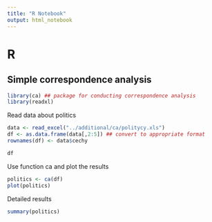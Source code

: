 ```yaml
---
title: "R Notebook"
output: html_notebook
---
```



# R

## Simple correspondence analysis 


```r
library(ca) ## package for conducting correspondence analysis
library(readxl)
```

Read data about politics

```r
data <- read_excel("../additional/ca/politycy.xls") 
df <- as.data.frame(data[,2:5]) ## convert to appropriate format
rownames(df) <- data$cechy

df
```

Use function ca and plot the results

```r
politics <- ca(df)
plot(politics)
```

Detailed results

```r
summary(politics)
```

